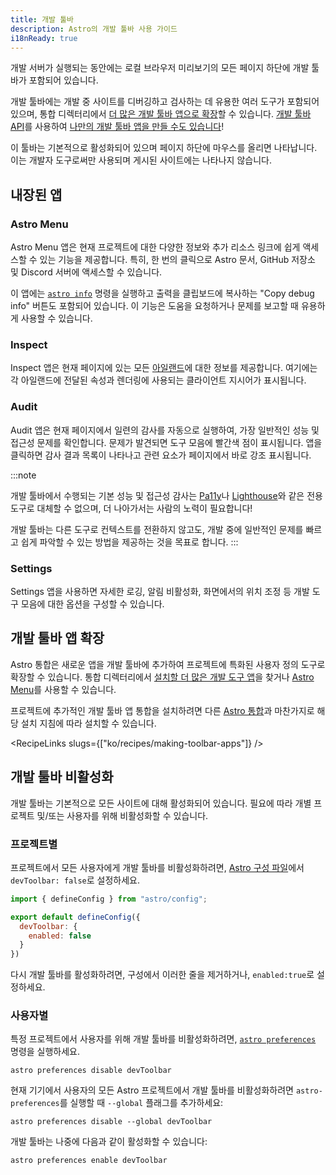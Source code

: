 ```yaml
---
title: 개발 툴바
description: Astro의 개발 툴바 사용 가이드
i18nReady: true
---
```


개발 서버가 실행되는 동안에는 로컬 브라우저 미리보기의 모든 페이지 하단에 개발 툴바가 포함되어 있습니다.

개발 툴바에는 개발 중 사이트를 디버깅하고 검사하는 데 유용한 여러 도구가 포함되어 있으며, 통합 디렉터리에서 [더 많은 개발 툴바 앱으로 확장](#개발-툴바-앱-확장)할 수 있습니다. [개발 툴바 API](/ko/reference/dev-toolbar-app-reference/)를 사용하여 [나만의 개발 툴바 앱을 만들 수도 있습니다](/ko/recipes/making-toolbar-apps/)!

이 툴바는 기본적으로 활성화되어 있으며 페이지 하단에 마우스를 올리면 나타납니다. 이는 개발자 도구로써만 사용되며 게시된 사이트에는 나타나지 않습니다.

## 내장된 앱

### Astro Menu

Astro Menu 앱은 현재 프로젝트에 대한 다양한 정보와 추가 리소스 링크에 쉽게 액세스할 수 있는 기능을 제공합니다. 특히, 한 번의 클릭으로 Astro 문서, GitHub 저장소 및 Discord 서버에 액세스할 수 있습니다.

이 앱에는 [`astro info`](/ko/reference/cli-reference/#astro-info) 명령을 실행하고 출력을 클립보드에 복사하는 "Copy debug info" 버튼도 포함되어 있습니다. 이 기능은 도움을 요청하거나 문제를 보고할 때 유용하게 사용할 수 있습니다.

### Inspect

Inspect 앱은 현재 페이지에 있는 모든 [아일랜드](/ko/concepts/islands/)에 대한 정보를 제공합니다. 여기에는 각 아일랜드에 전달된 속성과 렌더링에 사용되는 클라이언트 지시어가 표시됩니다.

### Audit

Audit 앱은 현재 페이지에서 일련의 감사를 자동으로 실행하여, 가장 일반적인 성능 및 접근성 문제를 확인합니다. 문제가 발견되면 도구 모음에 빨간색 점이 표시됩니다. 앱을 클릭하면 감사 결과 목록이 나타나고 관련 요소가 페이지에서 바로 강조 표시됩니다.

:::note

개발 툴바에서 수행되는 기본 성능 및 접근성 감사는 [Pa11y](https://pa11y.org/)나 [Lighthouse](https://developers.google.com/web/tools/lighthouse)와 같은 전용 도구로 대체할 수 없으며, 더 나아가서는 사람의 노력이 필요합니다!

개발 툴바는 다른 도구로 컨텍스트를 전환하지 않고도, 개발 중에 일반적인 문제를 빠르고 쉽게 파악할 수 있는 방법을 제공하는 것을 목표로 합니다.
:::

### Settings

Settings 앱을 사용하면 자세한 로깅, 알림 비활성화, 화면에서의 위치 조정 등 개발 도구 모음에 대한 옵션을 구성할 수 있습니다.

## 개발 툴바 앱 확장

Astro 통합은 새로운 앱을 개발 툴바에 추가하여 프로젝트에 특화된 사용자 정의 도구로 확장할 수 있습니다. 통합 디렉터리에서 [설치할 더 많은 개발 도구 앱](https://astro.build/integrations/?search=&categories%5B%5D=toolbar)을 찾거나 [Astro Menu](#astro-menu)를 사용할 수 있습니다.

프로젝트에 추가적인 개발 툴바 앱 통합을 설치하려면 다른 [Astro 통합](/ko/guides/integrations-guide/)과 마찬가지로 해당 설치 지침에 따라 설치할 수 있습니다.

<RecipeLinks slugs={["ko/recipes/making-toolbar-apps"]} />

## 개발 툴바 비활성화

개발 툴바는 기본적으로 모든 사이트에 대해 활성화되어 있습니다. 필요에 따라 개별 프로젝트 및/또는 사용자를 위해 비활성화할 수 있습니다.

### 프로젝트별

프로젝트에서 모든 사용자에게 개발 툴바를 비활성화하려면, [Astro 구성 파일](/ko/reference/configuration-reference/#devtoolbarenabled)에서 `devToolbar: false`로 설정하세요.

```js title="astro.config.mjs" ins={4-6}
import { defineConfig } from "astro/config";

export default defineConfig({
  devToolbar: {
    enabled: false
  }
})
```

다시 개발 툴바를 활성화하려면, 구성에서 이러한 줄을 제거하거나, `enabled:true`로 설정하세요.

### 사용자별

특정 프로젝트에서 사용자를 위해 개발 툴바를 비활성화하려면, [`astro preferences`](/ko/reference/cli-reference/#astro-preferences) 명령을 실행하세요.

```shell
astro preferences disable devToolbar
```

현재 기기에서 사용자의 모든 Astro 프로젝트에서 개발 툴바를 비활성화하려면 `astro-preferences`를 실행할 때 `--global` 플래그를 추가하세요:

```shell
astro preferences disable --global devToolbar
```

개발 툴바는 나중에 다음과 같이 활성화할 수 있습니다:

```shell
astro preferences enable devToolbar
```

